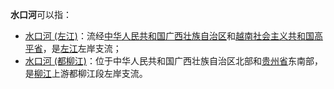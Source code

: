 '''水口河'''可以指：
*[[水口河_(左江)|水口河 (左江)]]：流经[[中华人民共和国|中华人民共和国]][[广西壮族自治区|广西壮族自治区]]和[[越南社会主义共和国|越南社会主义共和国]][[高平省|高平省]]，是[[左江|左江]]左岸支流；
*[[水口河_(都柳江)|水口河 (都柳江)]]：位于中华人民共和国广西壮族自治区北部和[[贵州省|贵州省]]东南部，是[[柳江|柳江]]上游都柳江段左岸支流。

{{disambig|S|Cat=三字地名消歧义}}